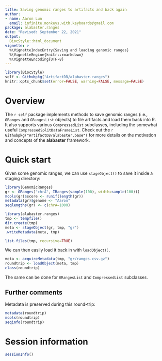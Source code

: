 ```yaml
---
title: Saving genomic ranges to artifacts and back again
author:
- name: Aaron Lun
  email: infinite.monkeys.with.keyboards@gmail.com
package: alabaster.ranges
date: "Revised: September 22, 2021"
output:
  BiocStyle::html_document
vignette: >
  %\VignetteIndexEntry{Saving and loading genomic ranges}
  %\VignetteEngine{knitr::rmarkdown}
  %\VignetteEncoding{UTF-8}
---
```


```r
library(BiocStyle)
self <- Githubpkg("ArtifactDB/alabaster.ranges")
knitr::opts_chunk$set(error=FALSE, warning=FALSE, message=FALSE)
```

# Overview 

The `r self` package implements methods to save genomic ranges (i.e., `GRanges` and `GRangesList` objects) to file artifacts and load them back into R.
It also supports various `CompressedList` subclasses, including the somewhat useful `CompressedSplitDataFrameList`.
Check out the `r Githubpkg("ArtifactDB/alabaster.base")` for more details on the motivation and concepts of the **alabaster** framework.

# Quick start

Given some genomic ranges, we can use `stageObject()` to save it inside a staging directory:

```r
library(GenomicRanges)
gr <- GRanges("chrA", IRanges(sample(100), width=sample(100)))
mcols(gr)$score <- runif(length(gr))
metadata(gr)$genome <- "Aaron"
seqlengths(gr) <- c(chrA=1000)

library(alabaster.ranges)
tmp <- tempfile()
dir.create(tmp)
meta <- stageObject(gr, tmp, "gr")
.writeMetadata(meta, tmp)

list.files(tmp, recursive=TRUE)
```

We can then easily load it back in with `loadObject()`.

```r
meta <- acquireMetadata(tmp, "gr/ranges.csv.gz")
roundtrip <- loadObject(meta, tmp)
class(roundtrip)
```

The same can be done for `GRangesList` and `CompressedList` subclasses.

## Further comments 

Metadata is preserved during this round-trip:

```r
metadata(roundtrip)
mcols(roundtrip)
seqinfo(roundtrip)
```

# Session information {-}

```r
sessionInfo()
```

